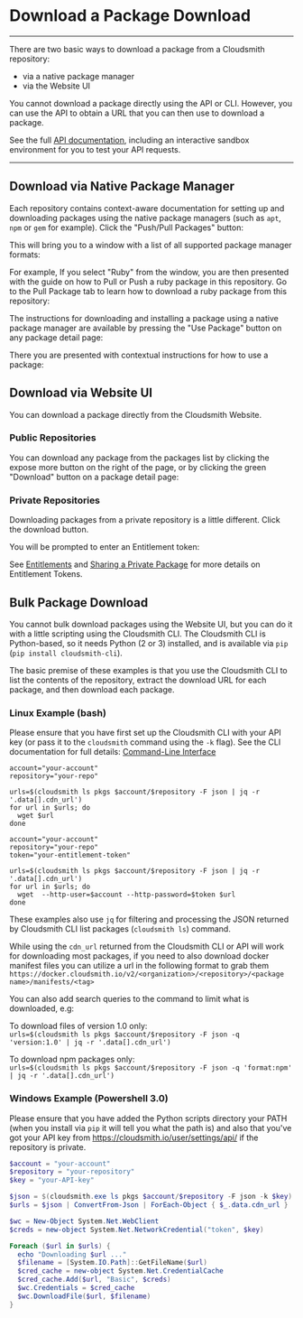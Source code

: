 
# Download a Package Download

---
There are two basic ways to download a package from a Cloudsmith repository: 

- via a native package manager
- via the Website UI

You cannot download a package directly using the API or CLI. However, you can use the API to obtain a URL that you can then use to download a package.

See the full [API documentation](https://api-prd.cloudsmith.io/v1/#/packages), including an interactive sandbox environment for you to test your API requests. 

***

## Download via Native Package Manager

Each repository contains context-aware documentation for setting up and downloading packages using the native package managers (such as `apt`, `npm` or `gem` for example).  Click the "Push/Pull Packages" button:

<BlockImage src={img1eca8f945afbcbd0def68f670005c0a0c1dbcc07f84f6c019ec019c91fdcaf07_Screenshot_2024_10_18_at_17_19_55} alt="Select to Push/Pull a package"></BlockImage>


This will bring you to a window with a list of all supported package manager formats:

<BlockImage src={imged2f3d085992aca572174bc5cb25082dbb0238fcbdc4e63733e84f6a6005035e_Screenshot_2024_10_18_at_17_33_23} alt="Setup guides for native package managers"></BlockImage>

For example, If you select "Ruby" from the window, you are then presented with the guide on how to Pull or Push a ruby package in this repository. Go to the Pull Package tab to learn how to download a ruby package from this repository: 

<BlockImage src={img50562fd781c105269f60131b2e591d7c6e3831a7014665fc83fe09f3b7644576_Screenshot_2024_10_18_at_17_35_26} alt="Setup guide for Ruby packages"></BlockImage>

The instructions for downloading and installing a package using a native package manager are available by pressing the  "Use Package" button on any package detail page: 

<BlockImage src={img7334dd0d345475a864276c376a8b42bcc363fac0e86241bc9771edd90b01b374_Screenshot_2024_10_18_at_17_41_26} alt="Setup Tab on Package Detail page"></BlockImage>

There you are presented with contextual instructions for how to use a package:

<BlockImage src={img28159e2cca9d71bd9e49fdabc2838cbcdec26ee290e7498cc5177fafd8e8190e_Screenshot_2024_10_18_at_17_57_56} alt="nstructions for using a package"></BlockImage>


## Download via Website UI

You can download a package directly from the Cloudsmith Website. 

### Public Repositories

You can download any package from the packages list by clicking the expose more button on the right of the page, or by clicking the green "Download" button on a package detail page:

<BlockImage src={img0a981bf89e760e965b64dd6a374fb30649f92babb75bc30b1d2a5b7559ee5f57_Screenshot_2024_10_18_at_18_03_30} alt="Download buttons on packages list (public repository)"></BlockImage>

<BlockImage src={imge1736e4e23c209e12d71d086223a665164c1d4dd733af34e0e72a71ef65d1ba3_Screenshot_2024_10_18_at_21_34_03} alt="Download button on package detail page (public repository)"></BlockImage>

### Private Repositories

Downloading packages from a private repository is a little different. Click the download button.

<BlockImage src={imga82fde152f3f2e23d292ee0c2128fb81f5cb6313034d26ca7f86efe2f4e2dd45_Screenshot_2024_10_18_at_21_38_15} alt="Download buttons on repository packages list (private repository)"></BlockImage>

You will be prompted to enter an Entitlement token:

<BlockImage src={img73d6a1bab060a26c5b9b9c9a9d83591ad9fd64e0e58ef49aa529b71f6a7b4373_Screenshot_2024_10_18_at_21_51_37} alt="Download buttons on repository packages list (private repository)"></BlockImage>

See [Entitlements](doc:entitlements) and [Sharing a Private Package](/artifact-management/sharing-a-private-package) for more details on Entitlement Tokens.

## Bulk Package Download

You cannot bulk download packages using the Website UI, but you can do it with a little scripting using the Cloudsmith CLI. The Cloudsmith CLI is Python-based, so it needs Python (2 or 3) installed, and is available via `pip` (`pip install cloudsmith-cli`).

The basic premise of these examples is that you use the Cloudsmith CLI to list the contents of the repository, extract the download URL for each package, and then download each package.

### Linux Example (bash)

Please ensure that you have first set up the Cloudsmith CLI with your API key (or pass it to the `cloudsmith` command using the `-k` flag). See the CLI documentation for full details: [Command-Line Interface](doc:cli) 

```shell Public Repository
account="your-account"
repository="your-repo"

urls=$(cloudsmith ls pkgs $account/$repository -F json | jq -r '.data[].cdn_url')
for url in $urls; do
  wget $url
done
```
```shell Private Repository
account="your-account"
repository="your-repo"
token="your-entitlement-token"

urls=$(cloudsmith ls pkgs $account/$repository -F json | jq -r '.data[].cdn_url')
for url in $urls; do
  wget  --http-user=$account --http-password=$token $url
done
```

These examples also use `jq` for filtering and processing the JSON returned by Cloudsmith CLI list packages (`cloudsmith ls`) command. 

While using the `cdn_url` returned from the Cloudsmith CLI or API will work for downloading most packages, if you need to also download docker manifest files you can utilize a url in the following format to grab them  
`https://docker.cloudsmith.io/v2/<organization>/<repository>/<package name>/manifests/<tag>`

You can also add search queries to the command to limit what is downloaded, e.g:

To download files of version 1.0 only:  
`urls=$(cloudsmith ls pkgs $account/$repository -F json -q 'version:1.0' | jq -r '.data[].cdn_url')`

To download npm packages only:  
`urls=$(cloudsmith ls pkgs $account/$repository -F json -q 'format:npm' | jq -r '.data[].cdn_url')`

### Windows Example (Powershell 3.0)

Please ensure that you have added the Python scripts directory your PATH (when you install via `pip` it will tell you what the path is) and also that you've got your API key from https://cloudsmith.io/user/settings/api/ if the repository is private.

```powershell
$account = "your-account"
$repository = "your-repository"
$key = "your-API-key"

$json = $(cloudsmith.exe ls pkgs $account/$repository -F json -k $key)
$urls = $json | ConvertFrom-Json | ForEach-Object { $_.data.cdn_url }

$wc = New-Object System.Net.WebClient
$creds = new-object System.Net.NetworkCredential("token", $key)

Foreach ($url in $urls) {
  echo "Downloading $url ..."
  $filename = [System.IO.Path]::GetFileName($url)
  $cred_cache = new-object System.Net.CredentialCache
  $cred_cache.Add($url, "Basic", $creds)
  $wc.Credentials = $cred_cache
  $wc.DownloadFile($url, $filename)
}
```

